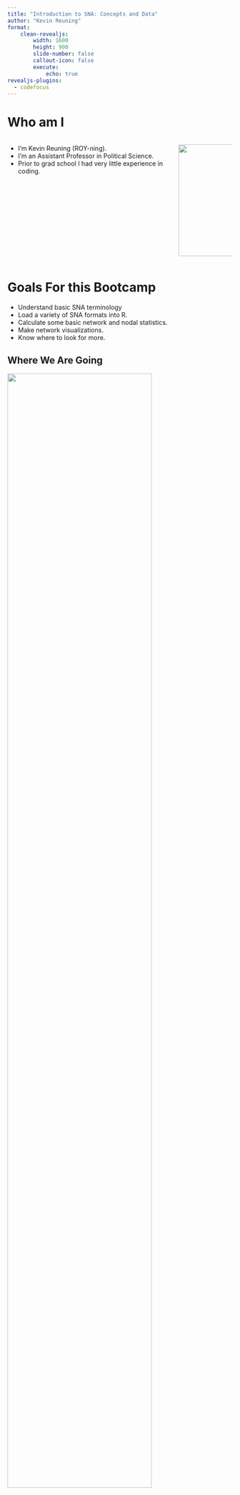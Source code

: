 ```yaml
---
title: "Introduction to SNA: Concepts and Data"
author: "Kevin Reuning"
format: 
    clean-revealjs:
        width: 1600
        height: 900
        slide-number: false
        callout-icon: false
        execute:
            echo: true
revealjs-plugins:
  - codefocus
---
```


<!--

Provide all data early on.

--> 
# Who am I

:::: {.columns}

::: {.column width="75%"}
- I'm Kevin Reuning (ROY-ning). 
- I'm an Assistant Professor in Political Science. 
- Prior to grad school I had very little experience in coding. 
:::

::: {.column width="25%"}
![](images/profile.jpg){width="250" fig-align="right"}
:::

::::

# Goals For this Bootcamp 

- Understand basic SNA terminology
- Load a variety of SNA formats into R.
- Calculate some basic network and nodal statistics. 
- Make network visualizations. 
- Know where to look for more. 

## Where We Are Going {.nostretch}

![](images/sppq.png){width="80%" fig-align="center"}


# Goals for Today

- Go over some basic language of social network analysis. 
- Load some SNA data into R.
- Start manipulating that 

# Social Network Concepts

## Nodes/Vertices and Edges

SNA focuses on the relationships between different entities: 

- **Nodes** or **Vertices**: The entities that make-up your network.
    - Ex: individuals, animals, organizations, counties, ...
- **Edges:** The relationships that make-up your network. 
    - Ex: Friendship, proximity, exchange of goods, ...

## Edges - Variation and Types

Edges comes in many flavors and can be divided between states and events. 

- States: The relationship is **on-going** (not forever necessarily but it exists overtime)
  - Types: Similarities, Roles, Cognition 
- Events: The relationship is captured by some discrete moment in time.
  - Types: Interactions and Flows. 

## How Events relate to States

Often we use events to identify a state: 

- Two students that are often seen together are likely to be friends. 
- Two students that text often are likely to be friends.  

. . .

We also can think that events lead to a state: 

- Interacting with someone might lead to a friendship. 

## Edge Differences and Attributes

- Edges can be directed or undirected:
    - Directed: Point from node A to node B.
    - Undirected: Are between node A and node B.

. . . 

- Edges can also be weighted. Examples:
    - The amount of trade flowing from country A to country B.
    - How long two individuals have known each other. 
    - The valence of a feelings towards another node (negative to positive)


## Adjacency Matrix 

Networks can be written out as adjacency matrix: 

:::: {.columns}
::: {.column width="40%"}
$$
\mathbf{A} = \left[\begin{array}
{rrr}
0 & 0 & 1 & 0 \\
0 & 0 & 0 & 0 \\
1 & 1 & 0 & 1 \\
1 & 0 & 1 & 0 \\
\end{array}\right]
$$
:::

::: {.column width="60%"}
```r
#| echo: false 
library(igraph)
library(ggraph)
theme_set(theme_graph())
mat <- matrix(c(0,0,1,0,
                0,0,0,0,
                1,1,0,1,
                1,0,1,0), ncol=4, byrow=T)
colnames(mat) <- letters[1:4]
net <- graph_from_adjacency_matrix(mat)

set.seed(1)
ggraph(net) + 
    geom_edge_fan(color="springgreen4", 
    arrow=arrow(length=unit(.75, "cm"), type="closed"), 
    end_cap=circle(.5, "cm")) +
    geom_node_point(size=10) + 
    geom_node_text(aes(label=name), 
        repel=T, 
        nudge_y=.1, size=8)

```

:::

::::

Adjacency matrices are written in row-to-column format. Undirected networks will always have a symmetric matrix

## Edge Lists

The other common way to make write out a network is through an edge list format: 

:::: {.columns}
::: {.column width="40%"}
```r
#| echo: false 
library(gt)
df <- as_data_frame(net, what="edges") 
gt(df) |> 
    tab_options(
        table.font.size=px(36)
    )

```

:::

::: {.column width="60%"}
```r
#| echo: false 

set.seed(1)
ggraph(net) + 
    geom_edge_fan(color="springgreen4", 
    arrow=arrow(length=unit(.75, "cm"), type="closed"), 
    end_cap=circle(.5, "cm")) +
    geom_node_point(size=10) + 
    geom_node_text(aes(label=name), 
        repel=T, 
        nudge_y=.1, size=8)

```

:::

::::

# R and SNA

There are two major sets of R libraries used for networking: 


- [igraph](https://igraph.org/): A lot of more basic analysis options, also has python and and C versions as well. Overall easier to manipulate your network objects.
- [statnet](https://statnet.org/): Has access to more advanced analysis, but a lot of it is divided up into additional libraries. 

## Following along

You need to learn by doing. If you haven't opened RStudio yet, do so now.

## Network Data Formats

There are a variety of ways that networks are saved/shared:

- As a csv: 
    - Adjacency matrix or an edge list
    - Sometimes _additional_ data is provided in a secondary csv
- [Graphml](http://graphml.graphdrawing.org/): Relatively common open format that is easily editable.
- [GML](https://en.wikipedia.org/wiki/Graph_Modelling_Language): Common open format that is less easy to edit (in my opinion)
- [Pajek](https://en.wikipedia.org/wiki/Graph_Modelling_Language): Weird old format that is not well documented but still appears

## igraph Object 

In each case we need to load in data and turn it into an igraph object. 

As an igraph object we can easily apply a lot of network methods do it, plot it, etc. 


## Loading Network from an Adjacency Matrix

Start with a network of cocaine smugglers. Download the csv [here](data/COCAINE_JAKE.csv), more info [here](https://sites.google.com/site/ucinetsoftware/datasets/covert-networks/cocaine-smuggling?authuser=0)


Need to do the following: 

1. Load the csv into R, treating the row names appropriately `read.csv()`
    - Set `row.names=1` so that the first column is read in as row names.
2. Convert it to a matrix `as.matrix()`
3. Convert it to an igraph object `graph_from_adjacency_matrix()`


```r
library(igraph)
mat <- read.csv("data/COCAINE_JAKE.csv", row.names=1)
mat <- as.matrix(mat)
net <- graph_from_adjacency_matrix(mat, mode="directed", 
                                   weighted=T)
```

## `graph_from_adjacency_matrix()`

There are some options we can set: 

- `mode=` 
    - `"directed"` directed network
    - `"undirected"` undirected, using upper triangle to make
- `weighted=` 
    - `NULL` (default) the numbers in matrix give the _number_ of edges between.
    - `TRUE` creates edge weights. 
    - `NA` creates edges if they are greater than 0, ignore the rest.
- `diag=` where to include the diagonal, set to `FALSE` to ignore diagonals.
- `add.colnames=`
    - `NULL` (default) use column names as the vertex names. 
    - `NA` ignore the column names.


## igraph Object

Calling the igraph object by itself provides some details about the network, including some example edges: 

```r
net 

```

## Basic Functions

```r
vcount(net) # Number of vertices/nodes
ecount(net) # Number of edges 
```

## Basic Plot

We will make better plots later, but this gives us a quick idea of what our network looks like


```r
plot(net)
```

# Network Components

## Dividing Up a Network

- We can group vertices by who they can reach:
   - A **component** is the maximal (largest) group of vertices where every vertex within it can reach every other vertex.
   - Every network can be broken into 1 or more component(s).
- A vertex that cannot reach any other vertices is an **isolate**



## Some Components


```r
#| echo: false 
set.seed(1)
n <- 20
net_sample <- sample_gnp(n=n, p=.08, directed=F)

comp <- components(net_sample)
V(net_sample)$component <- letters[comp$membership]
ggraph(net_sample, "fr")  + 
    geom_edge_fan(color="black") +
    geom_node_point(size=10, aes(color=component)) 

```

:::{.center}
This network has `r comp$no` components, the largest has `r max(comp$csize)` vertices in it. 
:::

## Components with Directed Graphs

When a network is directed, then we need to think about direction.

- **Weak Component:** Is a component if we disregard direction of edges.
- **Strong Component:** Is a component if we follow direction of edges

## Strong/Weak Components:

```r
#| fig-subcap: 
#|     - "Broken into Weak Components"
#|     - "Broken into Strong Components"
#| layout-ncol: 2
#| echo: false

set.seed(1)
n <- 15
net_sample <- sample_gnp(n=n, p=.08, directed=T)

comp <- components(net_sample,  mode="weak")
V(net_sample)$component <- letters[comp$membership]
set.seed(1)
ggraph(net_sample, "fr")  + 
    geom_edge_fan(color="black", 
    arrow=arrow(length=unit(.5, "cm"), type="closed"), 
    end_cap=circle(.5, "cm")) +
    geom_node_point(size=10, aes(color=component)) 

comp <- components(net_sample,  mode="strong")
V(net_sample)$component <- letters[comp$membership]
set.seed(1)
ggraph(net_sample, "fr")  + 
    geom_edge_fan(color="black", 
    arrow=arrow(length=unit(.5, "cm"), type="closed"), 
    end_cap=circle(.5, "cm")) + 
    geom_node_point(size=10, aes(color=component)) 
```


## Calculating Components

```r
comps <- components(net, mode="strong")
comps$no ## Number of components
comps$csize ## Size of each component
comps$membership ## Membership for each node
```

# Loading Network from an Edge List

## Process 

Now we are going to use a network of political donors in Ohio. Download the edgelist data [here](data/edge_OH.csv) and the nodal data [here](data/meta_OH.csv). More info is [here](https://kevinreuning.com/resources/network_create/). 

Need to do the following: 

1. Load the edge list and nodal data into R as two different objects `read.csv()`
2. Combine them into an igraph object `graph_from_data_frame()`

```r
edge_df <- read.csv("data/edge_OH.csv")
node_df <- read.csv("data/meta_OH.csv")
net <- graph_from_data_frame(edge_df, vertices=node_df, directed=F)

```

## `graph_from_data_frame`

There are some options we can set: 

- `directed=`
    - Directed or not? `TRUE` or `FALSE`
- `vertices=`
    - Adding data to the vertices. The first column needs to match the identifiers used in the ede list. 

::: {.callout-warning}
You can only directly include isolates in edge lists if you have a vertex data frame.
:::

## igraph Object for Ohio Network 

```r
net
```

# Vertex and Edge Attributes

## Accessing Them

You can access vertex and edges in your Igraph object using `V()` or `E()`. This is useful to access attributes using `$variable`

```.r
V(net)$variable_1 ## Accesses the `variable_1` vertex attribute
E(net)$variable_1 ## Accesses the `variable_1` edge attribute
```

## Example 

There is a `Total` vertex attribute which is the total amount donated: 

```r
V(net)$Total[1:10] ## Access the first 10 
```

## Deleting Vertices 

This can be helpful in deleting vertices with the `delete_vertices()` function. Lets remove all vertices where they donated less than $2,000: 

```r
verts_delete <- V(net)[V(net)$Total < 2000]
sub_net <- delete_vertices(net, verts_delete)
vcount(sub_net)
```

## Deleting Edges 

We can do the same thing with edges, lets keep just the edges that are marked `"Strong"` in the `edge` edge attribute:

```r
components(net)$no ## Everything in 1 component
edges_delete <- E(net)[ E(net)$edge!= "Strong"]
trimmed_net <- delete_edges(net, edges_delete)
components(trimmed_net)$no ## New network is more split apart
```

## Adding Attributes

We can also add an attribute to the network. Here we add vertex attribute that indicates what component everyone is in:

```r
comps <- components(trimmed_net)
V(trimmed_net)$Comp <- LETTERS[comps$membership]
V(trimmed_net)$Comp[1:10]
```

`comps$membership` returns a numeric indicator of membership in a component. I use `LETTERS[]` to convert that into a letter instead of a number. 

# Other Formats 

## Loading Network Formatted Data

The `read_graph()` function can load in a variety of native network formats. You should set `format=` when you call it: 

For example using this [ground squirrel data](data/ground_squirrel_smith_2016a.graphml)

```r
net <- read_graph("data/ground_squirrel_smith_2016a.graphml", 
    format="graphml")
net
```

# Putting it Together

## Test your Knowledge

The next slide has a bunch of datasets for networks. I want you to do the following:

- Find a network you think is interesting, download it. 
- Open the network in R
- Calculate the number of vertices, edges, and the number of components. 
- Create a vertex attribute for component membership. 

## Databases of Data

- Netzschleuder: <https://networks.skewed.de/> 
    - Click the "CSV" option to download them, the other formats use a strange file compression. 
    - This has some _very_ large networks
- Animal Social Network Repository: <https://bansallab.github.io/asnr/data.html> 
    - Hosted on github, once you find the network, click on the "graphml" to show the data, and then there is a download button the right side with a downward arrow. 
- UCINET Data: <https://sites.google.com/site/ucinetsoftware/datasets> 
    - Has canonical datasets, poorly maintained. 
